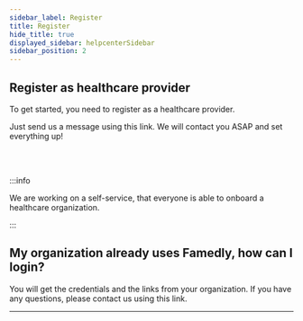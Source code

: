 ```yaml
---
sidebar_label: Register
title: Register
hide_title: true
displayed_sidebar: helpcenterSidebar
sidebar_position: 2
---
```



<div class="hero hero--primary">
  <div class="container">
    <h2 class="hero__title">Register as healthcare provider</h2>
    <p class="hero__subtitle">To get started, you need to register as a healthcare provider.</p>
    <p>Just send us a message using this link. We will contact you ASAP and set everything up!</p>
  </div>
</div>
<br></br>

:::info

We are working on a self-service, that everyone is able to onboard a healthcare organization.

:::

## My organization already uses Famedly, how can I login?

You will get the credentials and the links from your organization. If you have any questions, please contact us using this link.

---